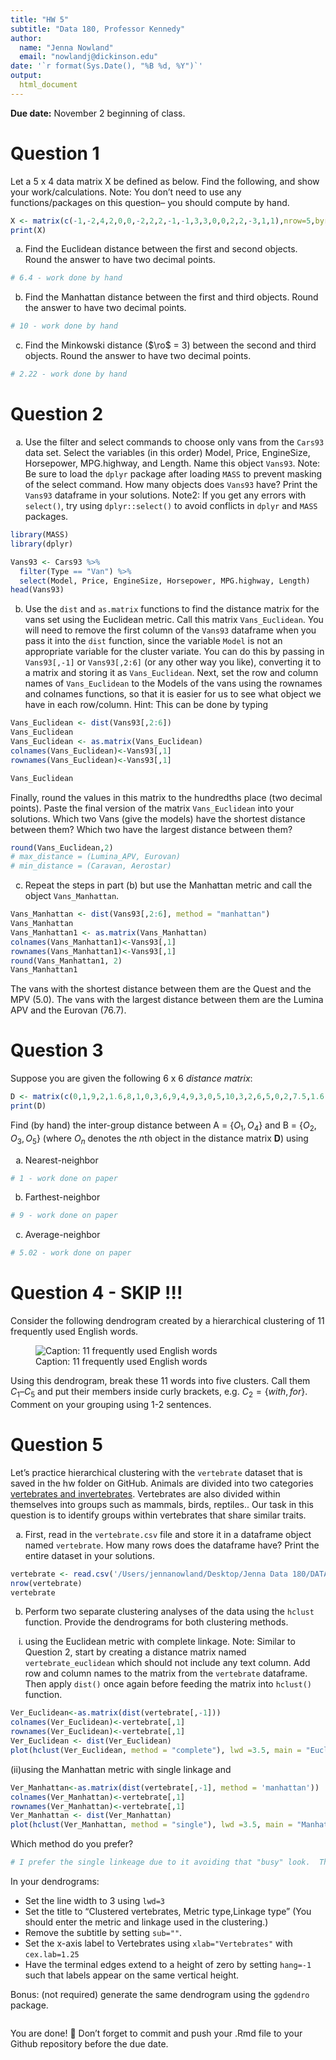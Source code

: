 ```yaml
---
title: "HW 5"
subtitle: "Data 180, Professor Kennedy"
author: 
  name: "Jenna Nowland"
  email: "nowlandj@dickinson.edu"
date: '`r format(Sys.Date(), "%B %d, %Y")`'
output: 
  html_document
---
```


**Due date:** November 2 beginning of class.

# Question 1
Let a 5 x 4 data matrix X be defined as below. Find the following, and show your work/calculations. Note: You don't need to use any functions/packages on this question-- you should compute by hand.

```r
X <- matrix(c(-1,-2,4,2,0,0,-2,2,2,-1,-1,3,3,0,0,2,2,-3,1,1),nrow=5,byrow = T)
print(X)
```

a) Find the Euclidean distance between the first and second objects. Round the answer to have two decimal points. 
```r
# 6.4 - work done by hand
```

b) Find the Manhattan distance between the first and third objects. Round the answer to have two decimal points.
```r
# 10 - work done by hand
```

c) Find the Minkowski distance ($\ro$ = 3) between the second and third objects. Round the answer to have two decimal points.  
```r
# 2.22 - work done by hand
```

# Question 2
a) Use the filter and select commands to choose only vans from the `Cars93` data set. Select the variables (in this order) Model, Price, EngineSize, Horsepower, MPG.highway, and Length. Name this object `Vans93`. Note: Be sure to load the `dplyr` package after loading `MASS` to prevent masking of the select command. How many objects does `Vans93` have? Print the `Vans93` dataframe in your solutions. Note2: If you get any errors with `select()`, try using `dplyr::select()` to avoid conflicts in `dplyr` and `MASS` packages.
```r
library(MASS)
library(dplyr)

Vans93 <- Cars93 %>%
  filter(Type == "Van") %>%
  select(Model, Price, EngineSize, Horsepower, MPG.highway, Length)
head(Vans93)

```

b) Use the `dist` and `as.matrix` functions to find the distance matrix for the vans set using the Euclidean metric. Call this matrix `Vans_Euclidean`. You will need to remove the first column of the `Vans93` dataframe when you pass it into the `dist` function, since the variable `Model` is not an appropriate variable for the cluster variate. You can do this by passing in `Vans93[,-1]` or `Vans93[,2:6]` (or any other way you like), converting it to a matrix and storing it as `Vans_Euclidean`. Next, set the row and column names of `Vans_Euclidean` to the Models of the vans using the rownames and colnames functions, so that it is easier for us to see what object we have in each row/column. Hint: This can be done by typing

```r
Vans_Euclidean <- dist(Vans93[,2:6])
Vans_Euclidean
Vans_Euclidean <- as.matrix(Vans_Euclidean)
colnames(Vans_Euclidean)<-Vans93[,1]
rownames(Vans_Euclidean)<-Vans93[,1]

Vans_Euclidean

```

Finally, round the values in this matrix to the hundredths place (two decimal points). Paste the final version of the matrix `Vans_Euclidean` into your solutions. Which two Vans (give the models) have the shortest distance between them? Which two have the largest distance between them?
```r
round(Vans_Euclidean,2)
# max_distance = (Lumina_APV, Eurovan)
# min_distance = (Caravan, Aerostar)
```



c) Repeat the steps in part (b) but use the Manhattan metric and call the object `Vans_Manhattan`.
```r
Vans_Manhattan <- dist(Vans93[,2:6], method = "manhattan")
Vans_Manhattan
Vans_Manhattan1 <- as.matrix(Vans_Manhattan)
colnames(Vans_Manhattan1)<-Vans93[,1]
rownames(Vans_Manhattan1)<-Vans93[,1]
round(Vans_Manhattan1, 2)
Vans_Manhattan1

```

The vans with the shortest distance between them are the Quest and the MPV (5.0). The vans with the largest distance between them are the Lumina APV and the Eurovan (76.7).

# Question 3
Suppose you are given the following 6 x 6 *distance matrix*:
```r
D <- matrix(c(0,1,9,2,1.6,8,1,0,3,6,9,4,9,3,0,5,10,3,2,6,5,0,2,7.5,1.6,9,10,2,0,5.5,8,4,3,7.5,5.5,0),nrow=6,byrow = T)
print(D)
```

Find (by hand) the inter-group distance between A = $\{O_1, O_4\}$ and B = $\{O_2, O_3, O_5\}$ (where $O_n$ denotes the $n$th object in the distance matrix **D**) using

a) Nearest-neighbor
```r
# 1 - work done on paper
```


b) Farthest-neighbor
```r
# 9 - work done on paper
```

c) Average-neighbor
```r
# 5.02 - work done on paper
```

# Question 4 - SKIP !!! 
Consider the following dendrogram created by a hierarchical clustering of 11 frequently used English words.

![Caption: 11 frequently used English words](hw5-image.png)

Using this dendrogram, break these 11 words into five clusters. Call them $C_1 – C_5$ and put their members inside curly brackets, e.g. $C_2 = \{with, for\}$. Comment on your grouping using 1-2 sentences.



# Question 5
Let's practice hierarchical clustering with the `vertebrate` dataset that is saved in the hw folder on GitHub. Animals are divided into two categories [vertebrates and invertebrates](https://www.oum.ox.ac.uk/thezone/animals/animalid/divide.htm#:~:text=Invertebrates%20-%20animals%20without%20a%20backbone,a%20vertebrate%20or%20an%20invertebrate.). Vertebrates are also divided within themselves into groups such as mammals, birds, reptiles.. Our task in this question is to identify groups within vertebrates that share similar traits.

a) First, read in the `vertebrate.csv` file and store it in a dataframe object named `vertebrate`. How many rows does the dataframe have? Print the entire dataset in your solutions.
```r
vertebrate <- read.csv('/Users/jennanowland/Desktop/Jenna Data 180/DATA-180-Jenna-Nowland/hw5/vertebrate.csv')
nrow(vertebrate)
vertebrate

```

b) Perform two separate clustering analyses of the data using the `hclust` function. Provide the dendrograms for both clustering methods.

(i)	using the Euclidean metric with complete linkage. Note: Similar to Question 2, start by creating a distance matrix named `vertebrate_euclidean` which should not include any text column. Add row and column names to the matrix from the `vertebrate` dataframe. Then apply `dist()` once again before feeding the matrix into `hclust()` function.
```r
Ver_Euclidean<-as.matrix(dist(vertebrate[,-1]))
colnames(Ver_Euclidean)<-vertebrate[,1]
rownames(Ver_Euclidean)<-vertebrate[,1]
Ver_Euclidean <- dist(Ver_Euclidean)
plot(hclust(Ver_Euclidean, method = "complete"), lwd =3.5, main = "Euclidean Clustered vertebrate", xlab='Vertebrates', cex.lab=1.25, sub = '', hang = 1)

```

(ii)using the Manhattan metric with single linkage and
```r
Ver_Manhattan<-as.matrix(dist(vertebrate[,-1], method = 'manhattan'))
colnames(Ver_Manhattan)<-vertebrate[,1]
rownames(Ver_Manhattan)<-vertebrate[,1]
Ver_Manhattan <- dist(Ver_Manhattan)
plot(hclust(Ver_Manhattan, method = "single"), lwd =3.5, main = "Manhattan Clustered vertebrate", xlab='Vertebrates', cex.lab=1.25, sub = '', hang = 1)
```

Which method do you prefer?
```r
# I prefer the single linkeage due to it avoiding that "busy" look.  The single linkeage is noticabley easier to read.
```

In your dendrograms:

*	Set the line width to 3 using `lwd=3`
*	Set the title to "Clustered vertebrates, Metric type,\n Linkage type" (You should enter the metric and linkage used in the clustering.)
*	Remove the subtitle by setting `sub=""`.
*	Set the x-axis label to Vertebrates using `xlab="Vertebrates"` with `cex.lab=1.25`
*	Have the terminal edges extend to a height of zero by setting `hang=-1` such that labels appear on the same vertical height.



Bonus: (not required) generate the same dendrogram using the `ggdendro` package.

```r


```


You are done! 🏁 Don't forget to commit and push your .Rmd file to your Github repository before the due date.


